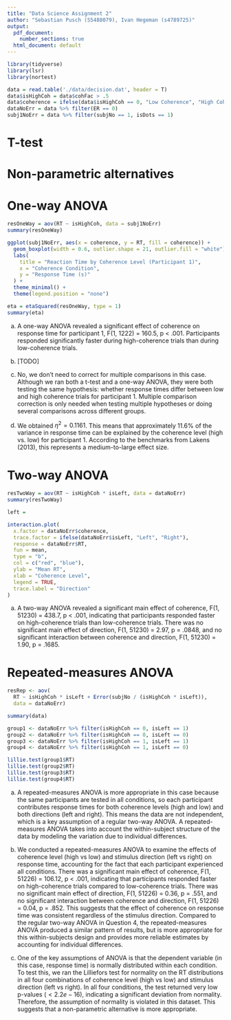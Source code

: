 ```yaml
---
title: "Data Science Assignment 2"
author: "Sebastian Pusch (S5488079), Ivan Hegeman (s4789725)"
output:
  pdf_document:
    number_sections: true
  html_document: default
---
```


```r
library(tidyverse)
library(lsr)
library(nortest)

data = read.table('./data/decision.dat', header = T)
data$isHighCoh = data$cohFac > .5
data$coherence = ifelse(data$isHighCoh == 0, "Low Coherence", "High Coherence")
dataNoErr = data %>% filter(ER == 0)
subj1NoErr = data %>% filter(subjNo == 1, isDots == 1)
```

# T-test

# Non-parametric alternatives

# One-way ANOVA

```r
resOneWay = aov(RT ~ isHighCoh, data = subj1NoErr)
summary(resOneWay)

ggplot(subj1NoErr, aes(x = coherence, y = RT, fill = coherence)) +
  geom_boxplot(width = 0.6, outlier.shape = 21, outlier.fill = "white") +
  labs(
    title = "Reaction Time by Coherence Level (Participant 1)",
    x = "Coherence Condition",
    y = "Response Time (s)"
  ) +
  theme_minimal() +
  theme(legend.position = "none")

eta = etaSquared(resOneWay, type = 1)
summary(eta)
```

(a) A one-way ANOVA revealed a significant effect of coherence on response time for participant 1, F(1, 1222) = 160.5, p \< .001. Participants responded significantly faster during high-coherence trials than during low-coherence trials.

(b) [TODO]

(c) No, we don’t need to correct for multiple comparisons in this case. Although we ran both a t-test and a one-way ANOVA, they were both testing the same hypothesis: whether response times differ between low and high coherence trials for participant 1. Multiple comparison correction is only needed when testing multiple hypotheses or doing several comparisons across different groups.

(d) We obtained $\eta^2=0.1161$. This means that approximately 11.6% of the variance in response time can be explained by the coherence level (high vs. low) for participant 1. According to the benchmarks from Lakens (2013), this represents a medium-to-large effect size.

# Two-way ANOVA

```r
resTwoWay = aov(RT ~ isHighCoh * isLeft, data = dataNoErr)
summary(resTwoWay)

left = 

interaction.plot(
  x.factor = dataNoErr$coherence,
  trace.factor = ifelse(dataNoErr$isLeft, "Left", "Right"),
  response = dataNoErr$RT,
  fun = mean,
  type = "b",
  col = c("red", "blue"),
  ylab = "Mean RT",
  xlab = "Coherence Level",
  legend = TRUE,
  trace.label = "Direction"
)
```

(a) A two-way ANOVA revealed a significant main effect of coherence, F(1, 51230) = 438.7, p \< .001, indicating that participants responded faster on high-coherence trials than low-coherence trials. There was no significant main effect of direction, F(1, 51230) = 2.97, p = .0848, and no significant interaction between coherence and direction, F(1, 51230) = 1.90, p = .1685.

# Repeated-measures ANOVA

```r
resRep <- aov(
  RT ~ isHighCoh * isLeft + Error(subjNo / (isHighCoh * isLeft)), 
  data = dataNoErr)

summary(data)

group1 <- dataNoErr %>% filter(isHighCoh == 0, isLeft == 1)
group2 <- dataNoErr %>% filter(isHighCoh == 0, isLeft == 0)
group3 <- dataNoErr %>% filter(isHighCoh == 1, isLeft == 1)
group4 <- dataNoErr %>% filter(isHighCoh == 1, isLeft == 0)

lillie.test(group1$RT)
lillie.test(group2$RT)
lillie.test(group3$RT)
lillie.test(group4$RT)
```


(a) A repeated-measures ANOVA is more appropriate in this case because the same participants are tested in all conditions, so each participant contributes response times for both coherence levels (high and low) and both directions (left and right). This means the data are not independent, which is a key assumption of a regular two-way ANOVA. A repeated-measures ANOVA takes into account the within-subject structure of the data by modeling the variation due to individual differences.

(b) We conducted a repeated-measures ANOVA to examine the effects of coherence level (high vs low) and stimulus direction (left vs right) on response time, accounting for the fact that each participant experienced all conditions.
There was a significant main effect of coherence, F(1, 51226) = 106.12, p \< .001, indicating that participants responded faster on high-coherence trials compared to low-coherence trials.
There was no significant main effect of direction, F(1, 51226) = 0.36, p = .551, and no significant interaction between coherence and direction, F(1, 51226) = 0.04, p = .852. This suggests that the effect of coherence on response time was consistent regardless of the stimulus direction.
Compared to the regular two-way ANOVA in Question 4, the repeated-measures ANOVA produced a similar pattern of results, but is more appropriate for this within-subjects design and provides more reliable estimates by accounting for individual differences.

(c)
One of the key assumptions of ANOVA is that the dependent variable (in this case, response time) is normally distributed within each condition.
To test this, we ran the Lilliefors test for normality on the RT distributions in all four combinations of coherence level (high vs low) and stimulus direction (left vs right).
In all four conditions, the test returned very low p-values ($< 2.2e-16$), indicating a significant deviation from normality.
Therefore, the assumption of normality is violated in this dataset. This suggests that a non-parametric alternative is more appropriate.
